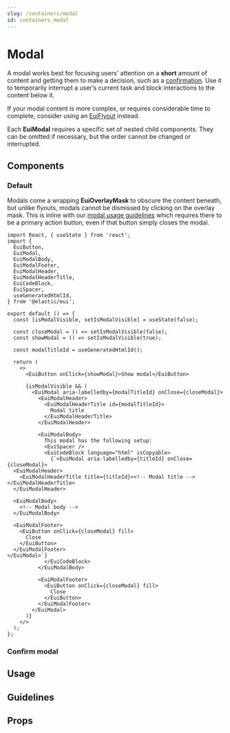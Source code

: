 ```yaml
---
slug: /containers/modal
id: containers_modal
---
```


# Modal

A modal works best for focusing users' attention on a **short** amount of content and getting them to make a decision, such as a [confirmation](#confirm-modal). Use it to temporarily interrupt a user’s current task and block interactions to the content below it.

If your modal content is more complex, or requires considerable time to complete, consider using an [EuiFlyout](../flyout/index.mdx) instead.

Each **EuiModal** requires a specific set of nested child components. They can be omitted if necessary, but the order cannot be changed or interrupted.

## Components

### Default

Modals come a wrapping **EuiOverlayMask** to obscure the content beneath, but unlike flyouts, modals cannot be dismissed by clicking on the overlay mask. This is inline with our [modal usage guidelines](#guidelines) which requires there to be a primary action button, even if that button simply closes the modal.

```tsx interactive
import React, { useState } from 'react';
import {
  EuiButton,
  EuiModal,
  EuiModalBody,
  EuiModalFooter,
  EuiModalHeader,
  EuiModalHeaderTitle,
  EuiCodeBlock,
  EuiSpacer,
  useGeneratedHtmlId,
} from '@elastic/eui';

export default () => {
  const [isModalVisible, setIsModalVisible] = useState(false);

  const closeModal = () => setIsModalVisible(false);
  const showModal = () => setIsModalVisible(true);

  const modalTitleId = useGeneratedHtmlId();

  return (
    <>
      <EuiButton onClick={showModal}>Show modal</EuiButton>

      {isModalVisible && (
        <EuiModal aria-labelledby={modalTitleId} onClose={closeModal}>
          <EuiModalHeader>
            <EuiModalHeaderTitle id={modalTitleId}>
              Modal title
            </EuiModalHeaderTitle>
          </EuiModalHeader>

          <EuiModalBody>
            This modal has the following setup:
            <EuiSpacer />
            <EuiCodeBlock language="html" isCopyable>
              {`<EuiModal aria-labelledby={titleId} onClose={closeModal}>
  <EuiModalHeader>
    <EuiModalHeaderTitle title={titleId}><!-- Modal title --></EuiModalHeaderTitle>
  </EuiModalHeader>

  <EuiModalBody>
    <!-- Modal body -->
  </EuiModalBody>

  <EuiModalFooter>
    <EuiButton onClick={closeModal} fill>
      Close
    </EuiButton>
  </EuiModalFooter>
</EuiModal>`}
            </EuiCodeBlock>
          </EuiModalBody>

          <EuiModalFooter>
            <EuiButton onClick={closeModal} fill>
              Close
            </EuiButton>
          </EuiModalFooter>
        </EuiModal>
      )}
    </>
  );
};

```

### Confirm modal


<ConfirmModal />

## Usage


<Patterns />

## Guidelines


<Guidelines />

## Props


<PropTable definition={docgen.EuiModal} />

<PropTable definition={docgen.EuiModalHeader} />

<PropTable definition={docgen.EuiModalHeaderTitle} />

<PropTable definition={docgen.EuiModalBody} />

<PropTable definition={docgen.EuiModalFooter} />

<PropTable definition={docgen.EuiConfirmModal} />
